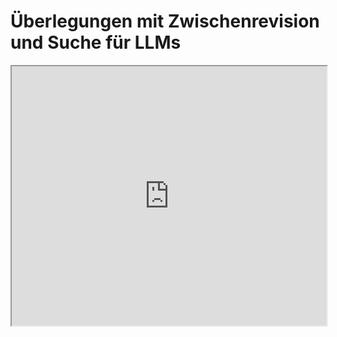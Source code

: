 # Überlegungen mit Zwischenrevision und Suche für LLMs


<iframe width="100%"
  height="415px"
  src="https://www.youtube.com/embed/13fr5m6ezOM?si=DH3XYfzbMsg9aeIx" allow="accelerometer; autoplay; clipboard-write; encrypted-media; gyroscope; picture-in-picture"
  allowFullScreen
  />

Diese Arbeit von [Chi et al. (2024)](https://arxiv.org/abs/2404.05966) stellt einen Ansatz für allgemeines Überlegen und Suchen bei Aufgaben vor, die in Komponenten zerlegt werden können.

Das vorgeschlagene, auf Graphen basierende Framework, THOUGHTSCULPT, integriert iterative Selbstüberprüfungsfähigkeiten und ermöglicht es einem LLM, ein verwobenes Netzwerk von Gedanken aufzubauen.

Anders als bei anderen Ansätzen, wie dem Baum der Gedanken, die den Überlegungsprozess mithilfe eines Baumes formen, integriert dieser neue Ansatz Monte Carlo Tree Search (MCTS), um den Suchraum effizient zu navigieren.

Diese neue Methode verwendet einen von einem LLM betriebenen Gedankenbewerter, um Feedback zu Kandidaten partieller Outputs zu geben. Anschließend produziert eine Gedankengenerator-Komponente potenzielle Lösungen. Der Gedankenbewerter und der Gedankengenerator sind als Expansionsphase zu betrachten, die bei der Verfeinerung der aktuellen Lösung hilft.

!["ThoughtSculpt"](../../img/research/thoughtsculpt.png)

Schließlich simuliert der Entscheidungssimulator (der als Teil des MCTS-Prozesses agiert) aufeinanderfolgende Gedankenlinien, um den potenziellen Wert eines Pfades zu bewerten.

Aufgrund seiner Fähigkeit zur kontinuierlichen Gedankeniteration eignet sich THOUGHTSCULPT besonders für Aufgaben wie offene Generierung, mehrstufiges Überlegen und kreative Ideenfindung.

Wir könnten in Zukunft fortschrittlichere Ansätze sehen, die ähnliche Konzepte und Suchalgorithmen verwenden, um die Überlegungsfähigkeiten von LLMs zu erhöhen und die Fähigkeit, Probleme zu lösen, die komplexes Überlegen und Planen erfordern. Ein großartiges Paper, um diesen Forschungstrend im Auge zu behalten.
